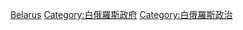 {{Commonscat|International relations of Belarus}}

[[Category:欧洲各国外交|Belarus]]
[[Category:白俄羅斯政府|Category:白俄羅斯政府]]
[[Category:白俄羅斯政治|Category:白俄羅斯政治]]